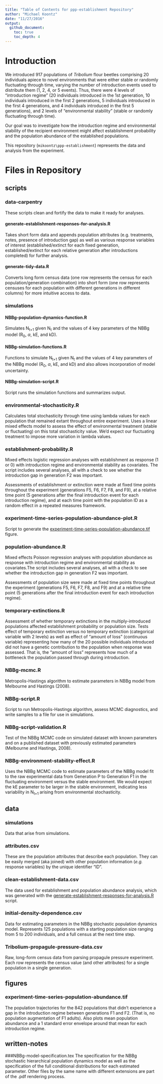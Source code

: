 ```yaml
---
title: "Table of Contents for ppp-establishment Repository"
author: "Michael Koontz"
date: "11/27/2016"
output: 
  github_document:
    toc: true
    toc_depth: 4
---
```



# Introduction
We introduced 917 populations of *Tribolium* flour beetles comprising 20 individuals apiece to novel environments that were either stable or randomly fluctuating through time, varying the number of introduction events used to distribute them (1, 2, 4, or 5 events). Thus, there were 4 levels of "introduction regime" (20 individuals introduced in the 1st generation, 10 individuals introduced in the first 2 generations, 5 individuals introduced in the first 4 generations, and 4 individuals introduced in the first 5 generations), and 2 levels of "environmental stability" (stable or randomly fluctuating through time).

Our goal was to investigate how the introduction regime and environmental stability of the recipient environment might affect establishment probability and the population abundance of the established populations.

This repository (`mikoontz\ppp-establishment`) represents the data and analysis from the experiment.

# Files in Repository

## scripts
### data-carpentry
These scripts clean and fortify the data to make it ready for analyses.

#### generate-establishment-responses-for-analysis.R
Takes short form data and appends population attributes (e.g. treatments, notes, presence of introduction gap) as well as various response variables of interest (established/extinct for each fixed generation, established/extinct for each relative generation after introductions completed) for further analysis.

#### generate-tidy-data.R
Converts long form census data (one row represents the census for each population/generation combination) into short form (one row represents censuses for each population with different generations in different columns) for more intuitive access to data. 

### simulations
#### NBBg-population-dynamics-function.R
Simulates N<sub>t+1</sub> given N<sub>t</sub> and the values of 4 key parameters of the NBBg model (R<sub>0</sub>, $\alpha$, kE, and kD).

#### NBBg-simulation-functions.R
Functions to simulate N<sub>t+1</sub> given N<sub>t</sub> and the values of 4 key parameters of the NBBg model (R<sub>0</sub>, $\alpha$, kE, and kD) and also allows incorporation of model uncertainty.

#### NBBg-simulation-script.R
Script runs the simulation functions and summarizes output.

### environmental-stochasticity.R
Calculates total stochasticity through time using lambda values for each population that remained extant throughout entire experiment. Uses a linear mixed effects model to assess the effect of environmental treatment (stable or fluctuating) on this total stochasticity value. We'd expect our fluctuating treatment to impose more variation in lambda values.

### establishment-probability.R
Mixed effects logistic regression analyses with establishment as response (1 or 0) with introduction regime and environmental stability as covariates. The script includes several analyses, all with a check to see whether the introduction gap in generation F2 was important. 

Assessments of establishment or extinction were made at fixed time points throughout the experiment (generations F5, F6, F7, F8, and F9), at a relative time point (5 generations after the final introduction event for each introduction regime), and at each time point with the population ID as a random effect in a repeated measures framework.

### experiment-time-series-population-abundance-plot.R
Script to generate the <a href="#experiment-time-series-population-abundance.tif">experiment-time-series-population-abundance.tif</a> figure.

### population-abundance.R
Mixed effects Poisson regression analyses with population abundance as response with introduction regime and environmental stability as covariates.The script includes several analyses, all with a check to see whether the introduction gap in generation F2 was important. 

Assessments of population size were made at fixed time points throughout the experiment (generations F5, F6, F7, F8, and F9) and at a relative time point (5 generations after the final introduction event for each introduction regime).

### temporary-extinctions.R
Assessment of whether temporary extinctions in the multiply-introduced populations affected establishment probability or population size. Tests effect of temporary extinction versus no temporary extinction (categorical variable with 2 levels) as well as effect of "amount of loss" (continuous variable) representing how many of the 20 possible individuals introduced did not have a genetic contribution to the population when response was assessed. That is, the "amount of loss" represents how much of a bottleneck the population passed through during introduction.

### NBBg-mcmc.R
Metropolis-Hastings algorithm to estimate parameters in NBBg model from Melbourne and Hastings (2008).

### NBBg-script.R
Script to run Metropolis-Hastings algorithm, assess MCMC diagnostics, and write samples to a file for use in simulations.

### NBBg-script-validation.R
Test of the NBBg MCMC code on simulated dataset with known parameters and on a published dataset with previously estimated parameters (Melbourne and Hastings, 2008).

### NBBg-environment-stability-effect.R
Uses the NBBg MCMC code to estimate parameters of the NBBg model fit to the raw experimental data from Generation P to Generation F1 in the fluctuating environment versus the stable environment. We would expect the kE parameter to be larger in the stable environment, indicating less variability in N<sub>t+1</sub> arising from environmental stochasticity.

## data
### simulations
Data that arise from simulations.

### attributes.csv
These are the population attributes that describe each population. They can be easily merged (aka joined) with other population information (*e.g.* response variables) by the unique identifier "ID".

### clean-establishment-data.csv
The data used for establishment and population abundance analysis, which was generated with the <a href="#generate-establishment-responses-for-analysis.r">generate-establishment-responses-for-analysis.R</a> script.

### initial-density-dependence.csv
Data for estimating parameters in the NBBg stochastic population dynamics model. Represents 125 populations with a starting population size ranging from 5 to 200 individuals, and a full census at the next time step.

### Tribolium-propagule-pressure-data.csv
Raw, long-form census data from parsing propagule pressure experiment. Each row represents the census value (and other attributes) for a single population in a single generation.

## figures
### experiment-time-series-population-abundance.tif
The population trajectories for the 842 populations that didn't experience a gap in the introduction regime between generations F1 and F2. (That is, no population augmentation of F1 adults). Also plots mean population abundance and a 1 standard error envelope around that mean for each introduction regime.

## written-notes
###NBBg-model-specification.tex
The specification for the NBBg stochastic hierarchical population dynamics model as well as the specification of the full conditional distributions for each estimated parameter. Other files by the same name with different extensions are part of the .pdf rendering process.